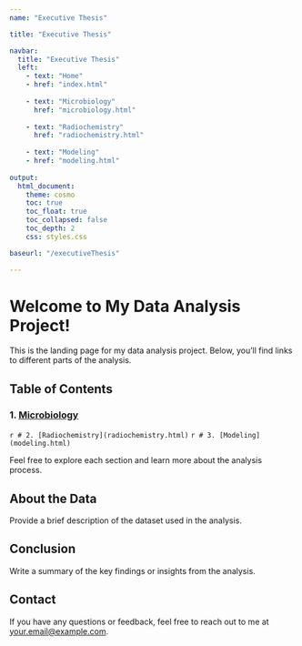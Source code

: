```yaml
---
name: "Executive Thesis"

title: "Executive Thesis"

navbar:
  title: "Executive Thesis"
  left:
    - text: "Home"
    - href: "index.html"
    
    - text: "Microbiology"
      href: "microbiology.html"  
      
    - text: "Radiochemistry"
      href: "radiochemistry.html"  
      
    - text: "Modeling"
    - href: "modeling.html" 
    
output:
  html_document:
    theme: cosmo
    toc: true
    toc_float: true
    toc_collapsed: false
    toc_depth: 2
    css: styles.css

baseurl: "/executiveThesis"  

---
```


# Welcome to My Data Analysis Project!

This is the landing page for my data analysis project. Below, you'll find links to different parts of the analysis.

## Table of Contents

### 1. [Microbiology](microbiology.html)
`r # 2. [Radiochemistry](radiochemistry.html) `
`r # 3. [Modeling](modeling.html) `


Feel free to explore each section and learn more about the analysis process.

## About the Data

Provide a brief description of the dataset used in the analysis.

## Conclusion

Write a summary of the key findings or insights from the analysis.

## Contact

If you have any questions or feedback, feel free to reach out to me at [your.email@example.com](mailto:your.email@example.com).
